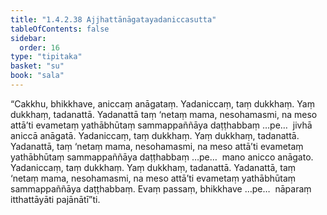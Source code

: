 ```yaml
---
title: "1.4.2.38 Ajjhattānāgatayadaniccasutta"
tableOfContents: false
sidebar:
  order: 16
type: "tipitaka"
basket: "su"
book: "sala"
---
```



<DynamicBreadcrumb />

<Division number="205" book="sala">

<Paragraph number="907" book="sala">
“Cakkhu, bhikkhave, aniccaṃ anāgataṃ. Yadaniccaṃ, taṃ dukkhaṃ. Yaṃ dukkhaṃ, tadanattā. Yadanattā taṃ ‘netaṃ mama, nesohamasmi, na meso attā’ti evametaṃ yathābhūtaṃ sammappaññāya daṭṭhabbaṃ …pe…  jivhā aniccā anāgatā. Yadaniccaṃ, taṃ dukkhaṃ. Yaṃ dukkhaṃ, tadanattā. Yadanattā, taṃ ‘netaṃ mama, nesohamasmi, na meso attā’ti evametaṃ yathābhūtaṃ sammappaññāya daṭṭhabbaṃ …pe…  mano anicco anāgato. Yadaniccaṃ, taṃ dukkhaṃ. Yaṃ dukkhaṃ, tadanattā. Yadanattā, taṃ ‘netaṃ mama, nesohamasmi, na meso attā’ti evametaṃ yathābhūtaṃ sammappaññāya daṭṭhabbaṃ. Evaṃ passaṃ, bhikkhave …pe…  nāparaṃ itthattāyāti pajānātī”ti.
</Paragraph>
</Division>
